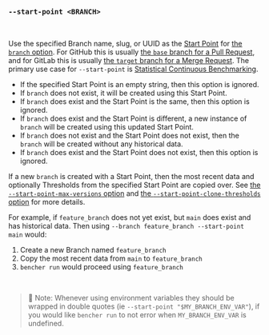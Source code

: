 ### `--start-point <BRANCH>`

<br />

Use the specified Branch name, slug, or UUID as the [Start Point][start point] for [the `branch` option][branch option].
For GitHub this is usually [the `base` branch for a Pull Request][github base],
and for GitLab this is usually [the `target` branch for a Merge Request][gitlab target].
The primary use case for `--start-point` is [Statistical Continuous Benchmarking](/docs/how-to/track-benchmarks/#statistical-continuous-benchmarking).

- If the specified Start Point is an empty string, then this option is ignored.
- If `branch` does not exist, it will be created using this Start Point.
- If `branch` does exist and the Start Point is the same, then this option is ignored.
- If `branch` does exist and the Start Point is different,
  a new instance of `branch` will be created using this updated Start Point.
- If `branch` does not exist and the Start Point does not exist,
  then the `branch` will be created without any historical data.
- If `branch` does exist and the Start Point does not exist,
  then this option is ignored.

If a new `branch` is created with a Start Point,
then the most recent data and optionally Thresholds from the specified Start Point are copied over.
See [the `--start-point-max-versions` option][start point max version option] and [the `--start-point-clone-thresholds` option][start point clone thresholds option] for more details.

For example, if `feature_branch` does not yet exist, but `main` does exist and has historical data.
Then using `--branch feature_branch --start-point main` would:
1. Create a new Branch named `feature_branch`
2. Copy the most recent data from `main` to `feature_branch`
3. `bencher run` would proceed using `feature_branch`
<br />

> 🐰 Note: Whenever using environment variables they should be wrapped in double quotes (ie `--start-point "$MY_BRANCH_ENV_VAR"`),
> if you would like `bencher run` to not error when `MY_BRANCH_ENV_VAR` is undefined.

[github base]: https://docs.github.com/en/pull-requests/collaborating-with-pull-requests/proposing-changes-to-your-work-with-pull-requests/about-branches#working-with-branches
[gitlab target]: https://docs.gitlab.com/ee/user/project/merge_requests/creating_merge_requests.html#from-the-merge-request-list

[start point]: /docs/explanation/benchmarking/#start-point

[branch option]: #--branch-branch
[start point max version option]: #--start-point-max-versions-count
[start point clone thresholds option]: #--start-point-clone-thresholds
